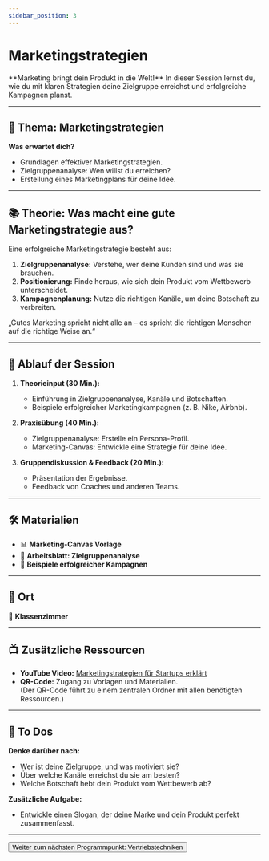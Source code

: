 ```yaml
---
sidebar_position: 3
---
```


# Marketingstrategien

<Admonition type="info" icon="📈">
  **Marketing bringt dein Produkt in die Welt!** In dieser Session lernst du,
  wie du mit klaren Strategien deine Zielgruppe erreichst und erfolgreiche
  Kampagnen planst.
</Admonition>

---

## 🎯 **Thema:** Marketingstrategien

**Was erwartet dich?**

- Grundlagen effektiver Marketingstrategien.
- Zielgruppenanalyse: Wen willst du erreichen?
- Erstellung eines Marketingplans für deine Idee.

---

## 📚 **Theorie: Was macht eine gute Marketingstrategie aus?**

Eine erfolgreiche Marketingstrategie besteht aus:

1. **Zielgruppenanalyse:** Verstehe, wer deine Kunden sind und was sie brauchen.
2. **Positionierung:** Finde heraus, wie sich dein Produkt vom Wettbewerb unterscheidet.
3. **Kampagnenplanung:** Nutze die richtigen Kanäle, um deine Botschaft zu verbreiten.

<Admonition type="quote" icon="💡">
  „Gutes Marketing spricht nicht alle an – es spricht die richtigen Menschen auf
  die richtige Weise an.“
</Admonition>

---

## 📝 **Ablauf der Session**

1. **Theorieinput (30 Min.):**

   - Einführung in Zielgruppenanalyse, Kanäle und Botschaften.
   - Beispiele erfolgreicher Marketingkampagnen (z. B. Nike, Airbnb).

2. **Praxisübung (40 Min.):**

   - Zielgruppenanalyse: Erstelle ein Persona-Profil.
   - Marketing-Canvas: Entwickle eine Strategie für deine Idee.

3. **Gruppendiskussion & Feedback (20 Min.):**
   - Präsentation der Ergebnisse.
   - Feedback von Coaches und anderen Teams.

---

## 🛠️ **Materialien**

- 📊 **Marketing-Canvas Vorlage**
- 📝 **Arbeitsblatt: Zielgruppenanalyse**
- 📄 **Beispiele erfolgreicher Kampagnen**

---

## 📍 **Ort**

📍 **Klassenzimmer**

---

## 📺 **Zusätzliche Ressourcen**

- **YouTube Video:** [Marketingstrategien für Startups erklärt](https://www.youtube.com/watch?v=R1HAxBUi2-A)
- **QR-Code:** Zugang zu Vorlagen und Materialien.  
  (Der QR-Code führt zu einem zentralen Ordner mit allen benötigten Ressourcen.)

---

## 🚀 **To Dos**

**Denke darüber nach:**

- Wer ist deine Zielgruppe, und was motiviert sie?
- Über welche Kanäle erreichst du sie am besten?
- Welche Botschaft hebt dein Produkt vom Wettbewerb ab?

**Zusätzliche Aufgabe:**

- Entwickle einen Slogan, der deine Marke und dein Produkt perfekt zusammenfasst.

---

<Button destination="/roadmap/docs/startup-basics/yfn-school/day3/sales-techniques">
  Weiter zum nächsten Programmpunkt: Vertriebstechniken
</Button>
